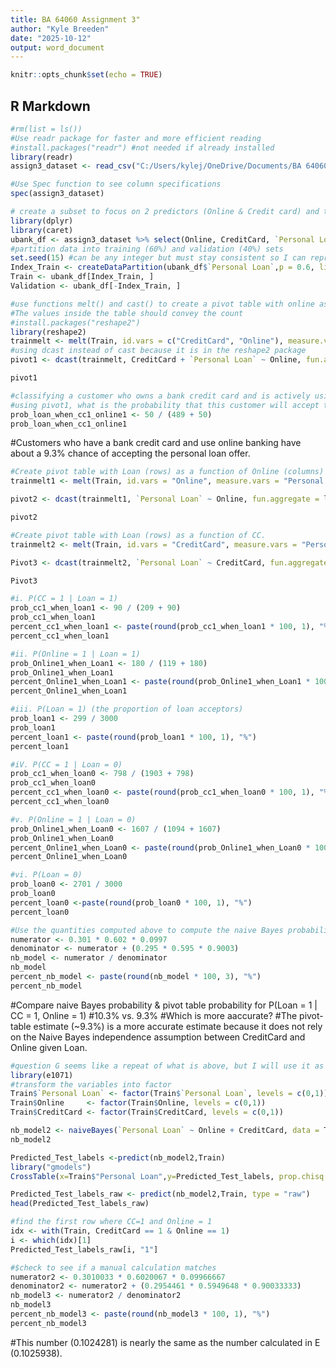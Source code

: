 ---
title: BA 64060 Assignment 3"
author: "Kyle Breeden"
date: "2025-10-12"
output: word_document
---

```{r setup, include=FALSE}
knitr::opts_chunk$set(echo = TRUE)
```

## R Markdown
```{r}
#rm(list = ls())
#Use readr package for faster and more efficient reading
#install.packages("readr") #not needed if already installed
library(readr)
assign3_dataset <- read_csv("C:/Users/kylej/OneDrive/Documents/BA 64060/Assignment 3/Data/UniversalBank.CSV")
```

```{r cars}
#Use Spec function to see column specifications
spec(assign3_dataset)
```
```{r}
# create a subset to focus on 2 predictors (Online & Credit card) and the outcome (Personal Loan) per the directions
library(dplyr)
library(caret)
ubank_df <- assign3_dataset %>% select(Online, CreditCard, `Personal Loan`)
#partition data into training (60%) and validation (40%) sets
set.seed(15) #can be any integer but must stay consistent so I can reproduce results
Index_Train <- createDataPartition(ubank_df$`Personal Loan`,p = 0.6, list=FALSE) 
Train <- ubank_df[Index_Train, ]
Validation <- ubank_df[-Index_Train, ] 
```
```{r}
#use functions melt() and cast() to create a pivot table with online as column variable, CC as row variable, and Loan as secondary row variable.
#The values inside the table should convey the count
#install.packages("reshape2")
library(reshape2)
trainmelt <- melt(Train, id.vars = c("CreditCard", "Online"), measure.vars = "Personal Loan", variable.name = "Measure", value.name = "Personal Loan")
#using dcast instead of cast because it is in the reshape2 package
pivot1 <- dcast(trainmelt, CreditCard + `Personal Loan` ~ Online, fun.aggregate = length)

pivot1
```
```{r}
#classifying a customer who owns a bank credit card and is actively using online banking services
#using pivot1, what is the probability that this customer will accept the loan offer
prob_loan_when_cc1_online1 <- 50 / (489 + 50) 
prob_loan_when_cc1_online1


```
#Customers who have a bank credit card and use online banking have about a 9.3% chance of accepting the personal loan offer.

```{r}
#Create pivot table with Loan (rows) as a function of Online (columns)
trainmelt1 <- melt(Train, id.vars = "Online", measure.vars = "Personal Loan", variable.name = "Measure", value.name = "Personal Loan")

pivot2 <- dcast(trainmelt1, `Personal Loan` ~ Online, fun.aggregate = length)

pivot2

#Create pivot table with Loan (rows) as a function of CC.
trainmelt2 <- melt(Train, id.vars = "CreditCard", measure.vars = "Personal Loan", variable.name = "Measure", value.name = "Personal Loan")

Pivot3 <- dcast(trainmelt2, `Personal Loan` ~ CreditCard, fun.aggregate = length)

Pivot3
```
```{r}
#i. P(CC = 1 | Loan = 1)
prob_cc1_when_loan1 <- 90 / (209 + 90) 
prob_cc1_when_loan1
percent_cc1_when_loan1 <- paste(round(prob_cc1_when_loan1 * 100, 1), "%")
percent_cc1_when_loan1
```
```{r}
#ii. P(Online = 1 | Loan = 1)
prob_Online1_when_Loan1 <- 180 / (119 + 180)  
prob_Online1_when_Loan1
percent_Online1_when_Loan1 <- paste(round(prob_Online1_when_Loan1 * 100, 1), "%")
percent_Online1_when_Loan1
```
```{r}
#iii. P(Loan = 1) (the proportion of loan acceptors)
prob_loan1 <- 299 / 3000
prob_loan1
percent_loan1 <- paste(round(prob_loan1 * 100, 1), "%")
percent_loan1
```
```{r}
#iV. P(CC = 1 | Loan = 0)
prob_cc1_when_loan0 <- 798 / (1903 + 798)
prob_cc1_when_loan0
percent_cc1_when_loan0 <- paste(round(prob_cc1_when_loan0 * 100, 1), "%")
percent_cc1_when_loan0 
```
```{r}
#v. P(Online = 1 | Loan = 0)
prob_Online1_when_Loan0 <- 1607 / (1094 + 1607)
prob_Online1_when_Loan0
percent_Online1_when_Loan0 <- paste(round(prob_Online1_when_Loan0 * 100, 1), "%")
percent_Online1_when_Loan0
```
```{r}
#vi. P(Loan = 0)
prob_loan0 <- 2701 / 3000
prob_loan0
percent_loan0 <-paste(round(prob_loan0 * 100, 1), "%")
percent_loan0
```
```{r}
#Use the quantities computed above to compute the naive Bayes probability P(Loan = 1 | CC = 1, Online = 1)
numerator <- 0.301 * 0.602 * 0.0997
denominator <- numerator + (0.295 * 0.595 * 0.9003)
nb_model <- numerator / denominator
nb_model
percent_nb_model <- paste(round(nb_model * 100, 3), "%")
percent_nb_model
```
#Compare naive Bayes probability & pivot table probability for P(Loan = 1 | CC = 1, Online = 1)
#10.3% vs. 9.3%
#Which is more aaccurate?
#The pivot-table estimate (~9.3%) is a more accurate estimate because it does not rely on the Naive Bayes independence assumption between CreditCard and Online given Loan.

```{r}
#question G seems like a repeat of what is above, but I will use it as an opportunity to run nb with the e1017 package
library(e1071)
#transform the variables into factor
Train$`Personal Loan` <- factor(Train$`Personal Loan`, levels = c(0,1))
Train$Online     <- factor(Train$Online, levels = c(0,1))
Train$CreditCard <- factor(Train$CreditCard, levels = c(0,1))

nb_model2 <- naiveBayes(`Personal Loan` ~ Online + CreditCard, data = Train)
nb_model2
```
```{r}
Predicted_Test_labels <-predict(nb_model2,Train)
library("gmodels")
CrossTable(x=Train$"Personal Loan",y=Predicted_Test_labels, prop.chisq = FALSE) 

Predicted_Test_labels_raw <- predict(nb_model2,Train, type = "raw")
head(Predicted_Test_labels_raw)
```
```{r}
#find the first row where CC=1 and Online = 1 
idx <- with(Train, CreditCard == 1 & Online == 1)
i <- which(idx)[1]
Predicted_Test_labels_raw[i, "1"]
```
```{r}
#$check to see if a manual calculation matches
numerator2 <- 0.3010033 * 0.6020067 * 0.09966667 
denominator2 <- numerator2 + (0.2954461 * 0.5949648 * 0.90033333)
nb_model3 <- numerator2 / denominator2
nb_model3
percent_nb_model3 <- paste(round(nb_model3 * 100, 1), "%")
percent_nb_model3
```
#This number (0.1024281) is nearly the same as the number calculated in E (0.1025938).


